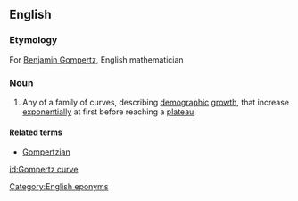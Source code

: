 ==English==
{{wikipedia|Gompertz function}}

===Etymology===
For [[w:Benjamin Gompertz|Benjamin Gompertz]], English mathematician

===Noun===
{{en-noun|sg=[[Gompertz]] [[curve]]}}

#{{mathematics}} Any of a family of curves, describing [[demographic]] [[growth]], that increase [[exponentially]] at first before reaching a [[plateau]].

====Related terms====
*[[Gompertzian]]

[[Category:English eponyms]]

[[id:Gompertz curve]]